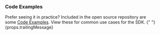 ### Code Examples

<div>
Prefer seeing it in practice? Included in the open source repository are some <a href={props.link}>Code Examples</a>. View these for common use cases for the SDK. 
<span>{" "}{props.trailingMessage}</span>
</div>

